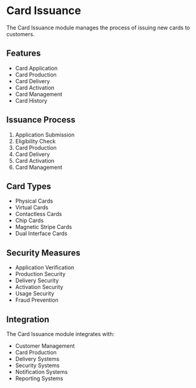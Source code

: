 # Card Issuance

The Card Issuance module manages the process of issuing new cards to customers.

## Features

- Card Application
- Card Production
- Card Delivery
- Card Activation
- Card Management
- Card History

## Issuance Process

1. Application Submission
2. Eligibility Check
3. Card Production
4. Card Delivery
5. Card Activation
6. Card Management

## Card Types

- Physical Cards
- Virtual Cards
- Contactless Cards
- Chip Cards
- Magnetic Stripe Cards
- Dual Interface Cards

## Security Measures

- Application Verification
- Production Security
- Delivery Security
- Activation Security
- Usage Security
- Fraud Prevention

## Integration

The Card Issuance module integrates with:
- Customer Management
- Card Production
- Delivery Systems
- Security Systems
- Notification Systems
- Reporting Systems
